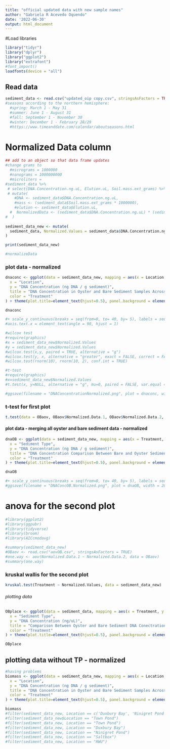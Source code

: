 ```yaml
---
title: "official updated data with new sample names"
author: "Gabriela R Acevedo Oquendo"
date: '2022-06-30'
output: html_document
---
```

#Load libraries
```r
library("tidyr")
library("dplyr")
library("ggplot2")
library("extrafont")
#font_import()
loadfonts(device = "all")
```

## Read data
```r
sediment_data <- read.csv("updated_oip copy.csv", stringsAsFactors = TRUE)
#seasons according to the northern hemisphere:
  #spring: March 1 - May 31
  #summer: June 1 - August 31
  #fall: September 1 - November 30
  #winter: December 1 - February 28/29 
  #https://www.timeanddate.com/calendar/aboutseasons.html
```

# Normalized Data column
```r

## add to an object so that data frame updates
#change grams to 
  #micrograms = 1000000
  #nanograms = 1000000000
  #microliters = 
#sediment_data %>%
 # select(DNA.Concentration.ng.uL, Elution.uL, Soil.mass.ext_grams) %>%
 # mutate(
    #DNA <- sediment_data$DNA.Concentration.ng.uL,
    #mass <- (sediment_data$Soil.mass.ext_grams * 1000000),
    #elution <- sediment_data$Elution.uL,
  #  NormalizedData <- (sediment_data$DNA.Concentration.ng.uL) * (sediment_data$Elution.uL) * (1/(sediment_data$Soil.mass.ext_grams))
#  )
  
sediment_data_new <- mutate(
  sediment_data, Normalized.Values = sediment_data$DNA.Concentration.ng.uL * sediment_data$Elution.uL * (1/sediment_data$Soil.mass.ext_grams)
)       

print(sediment_data_new)

#normalizeData
```

### plot data - normalized
```r
dnaconc <- ggplot(data = sediment_data_new, mapping = aes(x = Location, y = Normalized.Values)) + geom_point(mapping = aes(color=Treatment, shape = Treatment), position = position_jitterdodge()) + scale_color_manual(values = c("lightskyblue2", "plum3")) + geom_boxplot(alpha = 0.3, mapping = aes(color=Treatment), outlier.shape =  NA)  + labs(
  x = "Location",
  y = "DNA Concentration (ng DNA / g sediment)",
  title = "DNA Concentration in Oyster and Bare Sediment Samples Across Locations",
  color = "Treatment"
) + theme(plot.title=element_text(hjust=0.5), panel.background = element_rect(fill = "ivory2"), text = element_text(family = "Times New Roman", size=12))

dnaconc

#+ scale_y_continuous(breaks = seq(from=0, to= 40, by= 5), labels = seq(from=0, to=40, by=5))
#axis.text.x = element_text(angle = 90, hjust = 1)

#wilcox test
#require(graphics)
#x = sediment_data_new$Normalized.Values
#y = sediment_data_new$Normalized.Values
#wilcox.test(x,y, paired = TRUE, alternative = "g")
#wilcox.test(y, x, alternative = "greater", exact = FALSE, correct = FALSE)
#wilcox.test(rnorm(10), rnorm(10, 2), conf.int = TRUE)

#t-test
#require(graphics)
#x=sediment_data_new$Normalized.Values
#t.test(x, y=NULL, alternative = "g", mu=0, paired = FALSE, var.equal = FALSE, conf.level = 0.95)

#ggsave(filename = "DNAConcentrationNormalized.png", plot = dnaconc, width = 22, height = 14, dpi = 300, units = "cm")
```

### t-test for first plot
```r

t.test(data = OBaov, OBaov$Normalized.Data.1, OBaov$Normalized.Data.2, paired = TRUE)

```


#### plot data - merging all oyster and bare sediment data - normalized
```r
dnaOB <- ggplot(data = sediment_data_new, mapping = aes(x = Treatment, y = Normalized.Values)) + geom_point(mapping = aes(color=Treatment, shape = Treatment), position = position_jitterdodge()) + scale_color_manual(values = c("lightskyblue2", "plum3")) + geom_boxplot(alpha = 0.3, mapping = aes(color=Treatment), outlier.shape = NA)  + labs(
  x = "Sediment Type",
  y = "DNA Concentration (ng DNA / g sediment)",
  title = "DNA Concentration Comparison Between Bare and Oyster Sediments",
  color = "Treatment"
) + theme(plot.title=element_text(hjust=0.5), panel.background = element_rect(fill = "ivory2"), text = element_text(family = "Times New Roman", size=12))

dnaOB

#+ scale_y_continuous(breaks = seq(from=0, to= 40, by= 5), labels = seq(from=0, to=40, by=5))
#ggsave(filename = "DNAConcOB.Normalized.png", plot = dnaOB, width = 20, height = 15, dpi = 300, units = "cm")
```
# anova for the second plot
```r
#library(ggplot2)
#library(ggpubr)
#library(tidyverse)
#library(broom)
#library(AICcmodavg)

#summary(sediment_data_new)
#OBaov <- read.csv("aovOB.csv", stringsAsFactors = TRUE)
#one.way <- aov(Normalized.Data.1 ~ Normalized.Data.2, data = OBaov)
#summary(one.way)
```
### kruskal wallis for the second plot
```r
kruskal.test(Treatment ~ Normalized.Values, data = sediment_data_new)

```


###### plotting data
```r
OBplace <- ggplot(data = sediment_data, mapping = aes(x = Treatment, y = DNA.Concentration.ng.uL)) + geom_point(mapping = aes(color = Treatment, shape = Location), position = position_jitterdodge()) + scale_color_manual(values = c("lightskyblue2", "plum3")) + geom_boxplot(alpha = 0.3, mapping = aes(color=Treatment), outlier.shape = NA) + scale_y_continuous(breaks = seq(from=0, to= 40, by= 5), labels = seq(from=0, to=40, by=5)) + labs(
  x = "Sediment Type",
  y = "DNA Concentration (ng/uL)",
  title = "Comparison Between Oyster and Bare Sediment DNA Conectration Across Locations",
  color = "Treatment"
) + theme(plot.title=element_text(hjust=0.5), panel.background = element_rect(fill = "ivory2"), text = element_text(family = "Times New Roman", size=10))

OBplace
```

## plotting data without TP - normalized
```r
#having problems
biomass <- ggplot(data = sediment_data_new, mapping = aes(x = Location, y = Normalized.Values)) + geom_point(mapping = aes(color=Treatment, shape = Treatment), position = position_jitterdodge()) + scale_color_manual(values = c("lightskyblue2", "plum3")) + geom_boxplot(alpha = 0.3, mapping = aes(color=Treatment)) + labs(
  x = "Location",
  y = "DNA Concentration (ng DNA / g sediment)",
  title = "DNA Concentration in Oyster and Bare Sediment Samples Across Locations (no TP)",
  color = "Treatment"
) + theme(plot.title=element_text(hjust=0.5), panel.background = element_rect(fill = "ivory2"), text = element_text(family = "Times New Roman", size=12))

biomass
#filter(sediment_data_new, Location == c('Duxbury Bay', 'Ninigret Pond', 'RWU', 'Saltbox'))
#filter(sediment_data_new$Location == "Town Pond")
#filter(sediment_data_new, Location == "Town Pond")
#filter(sediment_data_new, Location == "Duxbury Bay")
#filter(sediment_data_new, Location == "Ninigret Pond")
#filter(sediment_data_new, Location == "Saltbox")
#filter(sediment_data_new, Location == "RWU")
```


